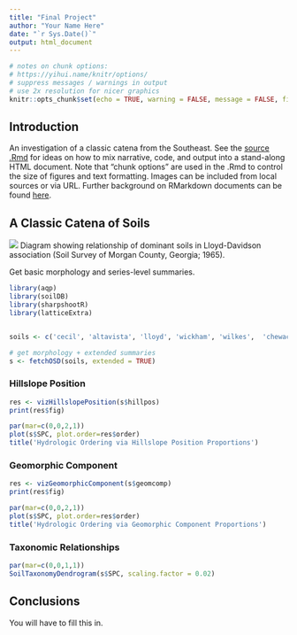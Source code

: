 ```yaml
---
title: "Final Project"
author: "Your Name Here"
date: "`r Sys.Date()`"
output: html_document
---
```


```r
# notes on chunk options:
# https://yihui.name/knitr/options/
# suppress messages / warnings in output
# use 2x resolution for nicer graphics
knitr::opts_chunk$set(echo = TRUE, warning = FALSE, message = FALSE, fig.retina = 2)
```

## Introduction

An investigation of a classic catena from the Southeast. See the [source .Rmd](https://raw.githubusercontent.com/ncss-tech/stats_for_soil_survey/master/chapters/10_final_project/final-project-example.Rmd) for ideas on how to mix narrative, code, and output into a stand-along HTML document. Note that "chunk options" are used in the .Rmd to control the size of figures and text formatting. Images can be included from local sources or via URL. Further background on RMarkdown documents can be found [here](https://rmarkdown.rstudio.com/html_document_format.html).


## A Classic Catena of Soils

![](https://casoilresource.lawr.ucdavis.edu/ncss_block_diagrams/GA-2011-05-31-02.png)
Diagram showing relationship of dominant soils in Lloyd-Davidson association (Soil Survey of Morgan County, Georgia; 1965).

Get basic morphology and series-level summaries.
```r
library(aqp)
library(soilDB)
library(sharpshootR)
library(latticeExtra)


soils <- c('cecil', 'altavista', 'lloyd', 'wickham', 'wilkes',  'chewacla', 'congaree')

# get morphology + extended summaries
s <- fetchOSD(soils, extended = TRUE)
```

### Hillslope Position
```r
res <- vizHillslopePosition(s$hillpos)
print(res$fig)
```

```r
par(mar=c(0,0,2,1))
plot(s$SPC, plot.order=res$order)
title('Hydrologic Ordering via Hillslope Position Proportions')
```


### Geomorphic Component
```r
res <- vizGeomorphicComponent(s$geomcomp)
print(res$fig)
```

```r
par(mar=c(0,0,2,1))
plot(s$SPC, plot.order=res$order)
title('Hydrologic Ordering via Geomorphic Component Proportions')
```


### Taxonomic Relationships 
```r
par(mar=c(0,0,1,1))
SoilTaxonomyDendrogram(s$SPC, scaling.factor = 0.02)
```


## Conclusions
You will have to fill this in.
